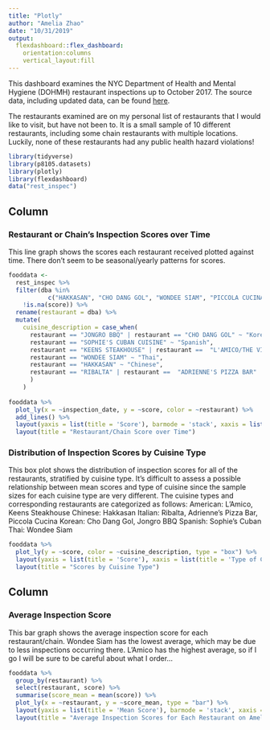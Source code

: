 ```yaml
---
title: "Plotly"
author: "Amelia Zhao"
date: "10/31/2019"
output: 
  flexdashboard::flex_dashboard:
    orientation:columns
    vertical_layout:fill
---
```


This dashboard examines the NYC Department of Health and Mental Hygiene (DOHMH) restaurant inspections up to October 2017. The source data, including updated data, can be found [here](https://dev.socrata.com/foundry/data.cityofnewyork.us/43nn-pn8j). 


The restaurants examined are on my personal list of restaurants that I would like to visit, but have not been to. It is a small sample of 10 different restaurants, including some chain restaurants with multiple locations. Luckily, none of these restaurants had any public health hazard violations!


```r
library(tidyverse)
library(p8105.datasets)
library(plotly)
library(flexdashboard)
data("rest_inspec")
```


Column {data-width=650}
-----------------------------------------------------------------------


### Restaurant or Chain's Inspection Scores over Time
This line graph shows the scores each restaurant received plotted against time. There don't seem to be seasonal/yearly patterns for scores. 


```r
fooddata <-
  rest_inspec %>% 
  filter(dba %in% 
           c("HAKKASAN", "CHO DANG GOL", "WONDEE SIAM", "PICCOLA CUCINA", "ADRIENNE'S PIZZA BAR", "RIBALTA", "LOS TACOS NO.1", "SOPHIE'S CUBAN CUISINE", "KEENS STEAKHOUSE", "JONGRO BBQ", "L'AMICO/THE VINE"),
    !is.na(score)) %>% 
  rename(restaurant = dba) %>% 
  mutate(
    cuisine_description = case_when(
      restaurant == "JONGRO BBQ" | restaurant == "CHO DANG GOL" ~ "Korean",
      restaurant == "SOPHIE'S CUBAN CUISINE" ~ "Spanish",
      restaurant == "KEENS STEAKHOUSE" | restaurant ==  "L'AMICO/THE VINE" ~ "American",
      restaurant == "WONDEE SIAM" ~ "Thai",
      restaurant == "HAKKASAN" ~ "Chinese",
      restaurant == "RIBALTA" | restaurant ==  "ADRIENNE'S PIZZA BAR" | restaurant ==  "PICCOLA CUCINA" ~ "Italian"
      )
    )
    
fooddata %>% 
  plot_ly(x = ~inspection_date, y = ~score, color = ~restaurant) %>% 
  add_lines() %>% 
  layout(yaxis = list(title = 'Score'), barmode = 'stack', xaxis = list(title = 'Restaurant Name')) %>% 
  layout(title = "Restaurant/Chain Score over Time")

```


### Distribution of Inspection Scores by Cuisine Type
This box plot shows the distribution of inspection scores for all of the restaurants, stratified by cuisine type. It's difficult to assess a possible relationship between mean scores and type of cuisine since the sample sizes for each cuisine type are very different. 
The cuisine types and corresponding restaurants are categorized as follows: 
American: L'Amico, Keens Steakhouse
Chinese: Hakkasan
Italian: Ribalta, Adrienne's Pizza Bar, Piccola Cucina
Korean: Cho Dang Gol, Jongro BBQ
Spanish: Sophie's Cuban
Thai: Wondee Siam


```r

fooddata %>% 
  plot_ly(y = ~score, color = ~cuisine_description, type = "box") %>% 
  layout(yaxis = list(title = 'Score'), xaxis = list(title = 'Type of Cuisine')) %>% 
  layout(title = "Scores by Cuisine Type")
```

Column {data-width=350}
-----------------------------------------------------------------------

### Average Inspection Score

This bar graph shows the average inspection score for each restaurant/chain. Wondee Siam has the lowest average, which may be due to less inspections occurring there. L'Amico has the highest average, so if I go I will be sure to be careful about what I order...

```r
fooddata %>%
  group_by(restaurant) %>% 
  select(restaurant, score) %>% 
  summarise(score_mean = mean(score)) %>% 
  plot_ly(x = ~restaurant, y = ~score_mean, type = "bar") %>%
  layout(yaxis = list(title = 'Mean Score'), barmode = 'stack', xaxis = list(title = 'Restaurant Name')) %>% 
  layout(title = "Average Inspection Scores for Each Restaurant on Amelia's List")
```





